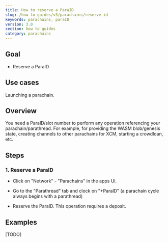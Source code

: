 ```yaml
---
title: How to reserve a ParaID
slug: /how-to-guides/v3/parachains/reserve-id
keywords: parachains, paraID
version: 3.0 
section: how to guides
category: parachains
---
```


## Goal

- Reserve a ParaID

## Use cases

Launching a parachain.

## Overview

You need a ParaID/slot number to perform any operation referencing your
parachain/parathread. For example, for providing the WASM blob/genesis state,
creating channels to other parachains for XCM, starting a crowdloan, etc.

## Steps

### 1. Reserve a ParaID

- Click on "Network" - "Parachains" in the apps UI.

- Go to the "Parathread" tab and clock on "+ParaID" (a parachain cycle always
  begins with a parathread)

- Reserve the ParaID. This operation requires a deposit.

## Examples
[TODO]
